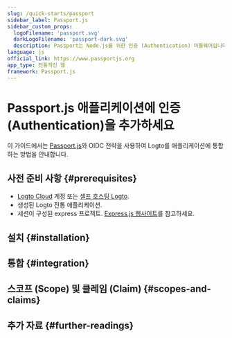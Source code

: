 ```yaml
---
slug: /quick-starts/passport
sidebar_label: Passport.js
sidebar_custom_props:
  logoFilename: 'passport.svg'
  darkLogoFilename: 'passport-dark.svg'
  description: Passport는 Node.js를 위한 인증 (Authentication) 미들웨어입니다.
language: js
official_link: https://www.passportjs.org
app_type: 전통적인 웹
framework: Passport.js
---
```




# Passport.js 애플리케이션에 인증 (Authentication)을 추가하세요

이 가이드에서는 [Passport.js](https://www.passportjs.org/)와 OIDC 전략을 사용하여 Logto를 애플리케이션에 통합하는 방법을 안내합니다.

<GuideTip />

## 사전 준비 사항 \{#prerequisites}

- [Logto Cloud](https://cloud.logto.io) 계정 또는 [셀프 호스팅 Logto](/introduction/set-up-logto-oss).
- 생성된 Logto 전통 애플리케이션.
- 세션이 구성된 express 프로젝트. [Express.js 웹사이트](https://expressjs.com/)를 참고하세요.

## 설치 \{#installation}

<Installation />

## 통합 \{#integration}

<Integration />

## 스코프 (Scope) 및 클레임 (Claim) \{#scopes-and-claims}

<ScopesAndClaims />

## 추가 자료 \{#further-readings}

<FurtherReadings />
